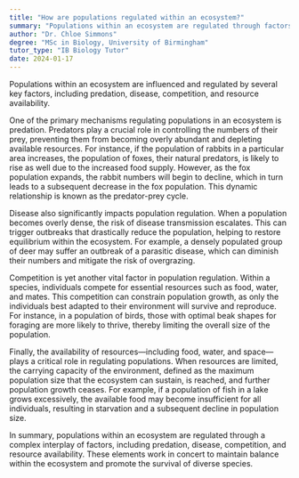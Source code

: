 ```yaml
---
title: "How are populations regulated within an ecosystem?"
summary: "Populations within an ecosystem are regulated through factors such as predation, disease, competition, and availability of resources."
author: "Dr. Chloe Simmons"
degree: "MSc in Biology, University of Birmingham"
tutor_type: "IB Biology Tutor"
date: 2024-01-17
---
```


Populations within an ecosystem are influenced and regulated by several key factors, including predation, disease, competition, and resource availability.

One of the primary mechanisms regulating populations in an ecosystem is predation. Predators play a crucial role in controlling the numbers of their prey, preventing them from becoming overly abundant and depleting available resources. For instance, if the population of rabbits in a particular area increases, the population of foxes, their natural predators, is likely to rise as well due to the increased food supply. However, as the fox population expands, the rabbit numbers will begin to decline, which in turn leads to a subsequent decrease in the fox population. This dynamic relationship is known as the predator-prey cycle.

Disease also significantly impacts population regulation. When a population becomes overly dense, the risk of disease transmission escalates. This can trigger outbreaks that drastically reduce the population, helping to restore equilibrium within the ecosystem. For example, a densely populated group of deer may suffer an outbreak of a parasitic disease, which can diminish their numbers and mitigate the risk of overgrazing.

Competition is yet another vital factor in population regulation. Within a species, individuals compete for essential resources such as food, water, and mates. This competition can constrain population growth, as only the individuals best adapted to their environment will survive and reproduce. For instance, in a population of birds, those with optimal beak shapes for foraging are more likely to thrive, thereby limiting the overall size of the population.

Finally, the availability of resources—including food, water, and space—plays a critical role in regulating populations. When resources are limited, the carrying capacity of the environment, defined as the maximum population size that the ecosystem can sustain, is reached, and further population growth ceases. For example, if a population of fish in a lake grows excessively, the available food may become insufficient for all individuals, resulting in starvation and a subsequent decline in population size.

In summary, populations within an ecosystem are regulated through a complex interplay of factors, including predation, disease, competition, and resource availability. These elements work in concert to maintain balance within the ecosystem and promote the survival of diverse species.
    